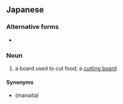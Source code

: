 ==Japanese==
{{ja-kanjitab|切|盤}}

===Alternative forms===
* {{l|ja|切り盤}}

===Noun===
{{ja-noun|きりばん}}

# a board used to cut food; a [[cutting board]]

====Synonyms====
* {{l|ja|爼}} (manaita)